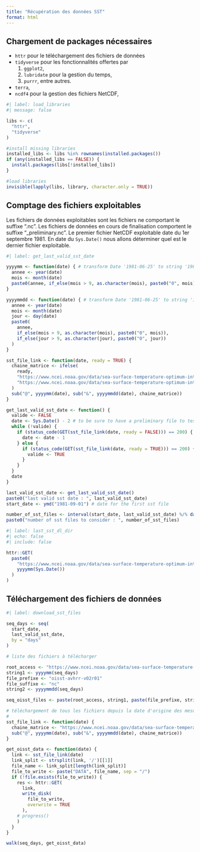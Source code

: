 ```yaml
---
title: "Récupération des données SST"
format: html
---
```


## Chargement de packages nécessaires

- `httr` pour le téléchargement des fichiers de données
- `tidyverse` pour les fonctionnalités offertes par 
  1. `ggplot2`, 
  2. `lubridate` pour la gestion du temps,
  3. `purrr`, entre autres.
- `terra`,
- `ncdf4` pour la gestion des fichiers NetCDF,

```r
#| label: load_libraries
#| message: false

libs <- c(
  "httr",
  "tidyverse"
)

#install missing libraries
installed_libs <- libs %in% rownames(installed.packages())
if (any(installed_libs == FALSE)) {
  install.packages(libs[!installed_libs])
}

#load libraries
invisible(lapply(libs, library, character.only = TRUE))

```

## Comptage des fichiers exploitables 

Les fichiers de données exploitables sont les fichiers ne comportant le suffixe ".nc".
Les fichiers de données en cours de finalisation comportent le suffixe "_preliminary.nc".
Le premier fichier NetCDF exploitable date du 1er septembre 1981.
En date du `Sys.Date()` nous allons déterminer quel est le dernier fichier exploitable.

```r
#| label: get_last_valid_sst_date

yyyymm <- function(date) { # transform Date '1981-06-25' to string '198106' 
  annee <- year(date)
  mois <- month(date)
  paste0(annee, if_else(mois > 9, as.character(mois), paste0("0", mois)))
}

yyyymmdd <- function(date) { # transform Date '1981-06-25' to string '19810625'
  annee <- year(date)
  mois <- month(date)
  jour <- day(date)
  paste0(
    annee,
    if_else(mois > 9, as.character(mois), paste0("0", mois)),
    if_else(jour > 9, as.character(jour), paste0("0", jour))
  )
}

sst_file_link <- function(date, ready = TRUE) {
  chaine_matrice <- ifelse(
    ready, 
    "https://www.ncei.noaa.gov/data/sea-surface-temperature-optimum-interpolation/v2.1/access/avhrr/@/oisst-avhrr-v02r01.&.nc",
    "https://www.ncei.noaa.gov/data/sea-surface-temperature-optimum-interpolation/v2.1/access/avhrr/@/oisst-avhrr-v02r01.&_preliminary.nc"
  )
  sub("@", yyyymm(date), sub("&", yyyymmdd(date), chaine_matrice))
}

get_last_valid_sst_date <- function() {
  valide <- FALSE
  date <- Sys.Date() - 2 # to be sure to have a preliminary file to test
  while (!valide) {
    if (status_code(GET(sst_file_link(date, ready = FALSE))) == 200) {
      date <- date - 1
    } else {
      if (status_code(GET(sst_file_link(date, ready = TRUE))) == 200) {
        valide <- TRUE
      }
    }
  }
  date
}

last_valid_sst_date <- get_last_valid_sst_date()
paste0("last valid sst date : ", last_valid_sst_date)
start_date <- ymd("1981-09-01") # date for the first sst file

number_of_sst_files <- interval(start_date, last_valid_sst_date) %/% days(1) + 1
paste0("number of sst files to consider : ", number_of_sst_files)

```

```r
#| label: last_sst_dl_dir
#| echo: false
#| include: false

httr::GET(
  paste0(
    "https://www.ncei.noaa.gov/data/sea-surface-temperature-optimum-interpolation/v2.1/access/avhrr/", 
    yyyymm(Sys.Date())
  )
)

```

## Téléchargement des fichiers de données

```r
#| label: download_sst_files

seq_days <- seq(
  start_date,
  last_valid_sst_date,
  by = "days"
)

# liste des fichiers à télécharger

root_access <- "https://www.ncei.noaa.gov/data/sea-surface-temperature-optimum-interpolation/v2.1/access/avhrr"
string1 <- yyyymm(seq_days)
file_prefixe <- "oisst-avhrr-v02r01"
file_suffixe <- "nc"
string2 <- yyyymmdd(seq_days)

seq_oisst_files <- paste(root_access, string1, paste(file_prefixe, string2, file_suffixe, sep = "."), sep = "/")

# téléchargement de tous les fichiers depuis la date d'origine des mesures
# 
sst_file_link <- function(date) {
  chaine_matrice <- "https://www.ncei.noaa.gov/data/sea-surface-temperature-optimum-interpolation/v2.1/access/avhrr/@/oisst-avhrr-v02r01.&.nc"
  sub("@", yyyymm(date), sub("&", yyyymmdd(date), chaine_matrice))
}

get_oisst_data <- function(date) {
  link <- sst_file_link(date)
  link_split <- strsplit(link, '/')[[1]]
  file_name <- link_split[length(link_split)]
  file_to_write <- paste("DATA", file_name, sep = "/")
  if (!file.exists(file_to_write)) {
    res <- httr::GET(
      link,
      write_disk(
        file_to_write,
        overwrite = TRUE
      ),
    # progress()
    )
  }
}

walk(seq_days, get_oisst_data)

```

